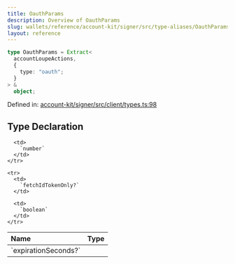```yaml
---
title: OauthParams
description: Overview of OauthParams
slug: wallets/reference/account-kit/signer/src/type-aliases/OauthParams
layout: reference
---
```


```ts
type OauthParams = Extract<
  accountLoupeActions,
  {
    type: "oauth";
  }
> &
  object;
```

Defined in: [account-kit/signer/src/client/types.ts:98](https://github.com/alchemyplatform/aa-sdk/blob/4987bdd63823427c48ec21401b71fa3cfc2d0675/account-kit/signer/src/client/types.ts#L98)

## Type Declaration

<table>
  <thead>
    <tr>
      <th align="left">Name</th>
      <th align="left">Type</th>
    </tr>
  </thead>

  <tbody>
    <tr>
      <td>
        `expirationSeconds?`
      </td>

      <td>
        `number`
      </td>
    </tr>

    <tr>
      <td>
        `fetchIdTokenOnly?`
      </td>

      <td>
        `boolean`
      </td>
    </tr>

  </tbody>
</table>
